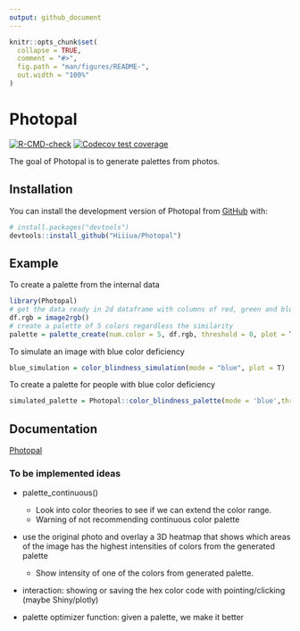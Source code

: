 ```yaml
---
output: github_document
---
```


<!-- README.md is generated from README.Rmd. Please edit that file -->

```r
knitr::opts_chunk$set(
  collapse = TRUE,
  comment = "#>",
  fig.path = "man/figures/README-",
  out.width = "100%"
)
```

# Photopal

<!-- badges: start -->

[![R-CMD-check](https://github.com/Hiiiua/Photopal/actions/workflows/R-CMD-check.yaml/badge.svg)](https://github.com/Hiiiua/Photopal/actions/workflows/R-CMD-check.yaml)
[![Codecov test coverage](https://codecov.io/gh/Hiiiua/Photopal/branch/main/graph/badge.svg)](https://app.codecov.io/gh/Hiiiua/Photopal?branch=main)
<!-- badges: end -->

The goal of Photopal is to generate palettes from photos.

## Installation

You can install the development version of Photopal from [GitHub](https://github.com/Hiiiua/Photopal) with:

``` r
# install.packages("devtools")
devtools::install_github("Hiiiua/Photopal")
```

## Example

To create a palette from the internal data

``` r
library(Photopal)
# get the data ready in 2d dataframe with columns of red, green and blue
df.rgb = image2rgb()
# create a palette of 5 colors regardless the similarity
palette = palette_create(num.color = 5, df.rgb, threshold = 0, plot = T)
```

To simulate an image with blue color deficiency
``` r
blue_simulation = color_blindness_simulation(mode = "blue", plot = T)
```

To create a palette for people with blue color deficiency
``` r
simulated_palette = Photopal::color_blindness_palette(mode = 'blue',threshold = 0, plot_images = T)
```

## Documentation

[Photopal](https://hiiiua.github.io/Photopal/)

### To be implemented ideas

-   palette_continuous()

    -   Look into color theories to see if we can extend the color range.  
    -   Warning of not recommending continuous color palette

-   use the original photo and overlay a 3D heatmap that shows which areas of the image has the highest intensities of colors from the generated palette

    -   Show intensity of one of the colors from generated palette.

-   interaction: showing or saving the hex color code with pointing/clicking (maybe Shiny/plotly)

-   palette optimizer function: given a palette, we make it better
